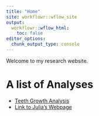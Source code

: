 ```yaml
---
title: "Home"
site: workflowr::wflow_site
output:
  workflowr::wflow_html:
    toc: false
editor_options:
  chunk_output_type: console
---
```


Welcome to my research website.

# A list of Analyses
* [Teeth Growth Analysis](teeth.html)
* [Link to Julia's Webpage](https://j-shangguan.github.io/HTML-test/)
